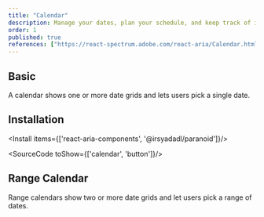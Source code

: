 ```yaml
---
title: "Calendar"
description: Manage your dates, plan your schedule, and keep track of important events, all in one place, like a personal assistant for your time.
order: 1
published: true
references: ["https://react-spectrum.adobe.com/react-aria/Calendar.html#props"]
---
```


## Basic
A calendar shows one or more date grids and lets users pick a single date.
<How toUse="date-and-time/calendar-demo" />

## Installation

<Install items={['react-aria-components', '@irsyadadl/paranoid']}/>

<SourceCode toShow={['calendar', 'button']}/>

## Range Calendar
Range calendars show two or more date grids and let users pick a range of dates.
<How toUse="date-and-time/date-range-picker-demo" />
